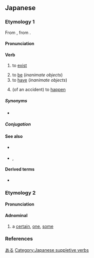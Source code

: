 ==Japanese==
{{wp|存在動詞|lang=ja}}

===Etymology 1===
{{ja-kanjitab|alt=有る,在る}}
From {{inh|ja|ojp|-}}, from {{inh|ja|jpx-pro|*ari}}.

====Pronunciation====
{{ja-pron|acc=a}}
{{ja-ojad}}

====Verb====
{{ja-verb|type=1|tr=intrans}}

# to [[exist]] {{q|inanimate objects}}
#: {{ja-usex|テーブルの上に植%木%鉢が'''あります'''。|テーブル の うえ に うえ%き%ばち が '''あります'''。|There '''is''' a flowerpot on top of the table.}}
#: {{ja-usex|汝に幸'''あれ'''。|なんじ に さち '''あれ'''。|I wish you happiness.|lit=May happiness '''exist''' with you.}}
# to [[be]] (''inanimate objects'')
# to [[have]] (''inanimate objects'')
#: {{ja-usex|私の学%校 は 花園が'''あります'''。|わたし の がっ%こう は はなぞの が '''あります'''。|My school '''has''' a flower garden.}}
# (of an accident) to [[happen]]
#: {{ja-usex|何か'''あったら'''連%絡してください。|なにか '''あったら''' れん%らく して ください。|If anything '''happens''', please call me.}}

=====Synonyms=====
* {{ja-r|linkto=存在|存%在する|そん%ざい する|gloss=to [[exist]]}}

=====Conjugation=====
{{ja-verbconj|ある|有ら|あら|ara|有り|あり|ari|有る|ある|aru|有る|ある|aru|有れ|あれ|are|有れ|あれ|are|有られる|あられる|arareru|有らせる<br>有らす|あらせる<br>あらす|araseru<br>arasu|有れる|あれる|areru|有ろう|あろう|arō|[[無い]]<br>有らぬ<br>有らん|[[ない]]<br>あらぬ<br>あらん|nai<br>aranu<br>aran|無く(て)<br>有らず|なく(て)<br>あらず|naku(te)<br>arazu|有ります|[[あります]]|arimasu|有った|あった|atta|有って|あって|atte|有れば|あれば|areba}}
{{ja-conj-bungo|あ|irreg-r}}

====See also====
* {{ja-r|いる}} {{qualifier|animate objects}}
* {{ja-r|だ}}, {{ja-r|です}}
{{Japanese basic inflections}}

====Derived terms====
* {{ja-r|気がある|き が ある}}

===Etymology 2===
{{ja-kanjitab|alt=或る}}

====Pronunciation====
{{ja-pron|ある|acc=1|acc_ref=DJR}}

====Adnominal====
{{ja-pos|adnominal}}

# a [[certain]], [[one]], [[some]]
#: {{ja-usex|'''ある'''政%治%家がそう言った。|^'''ある''' せい%じ%か が そう いった。|A '''certain''' politician said so.}}

===References===
<references/>

[[Category:Japanese basic words|ある]]
[[Category:Japanese suppletive verbs]]